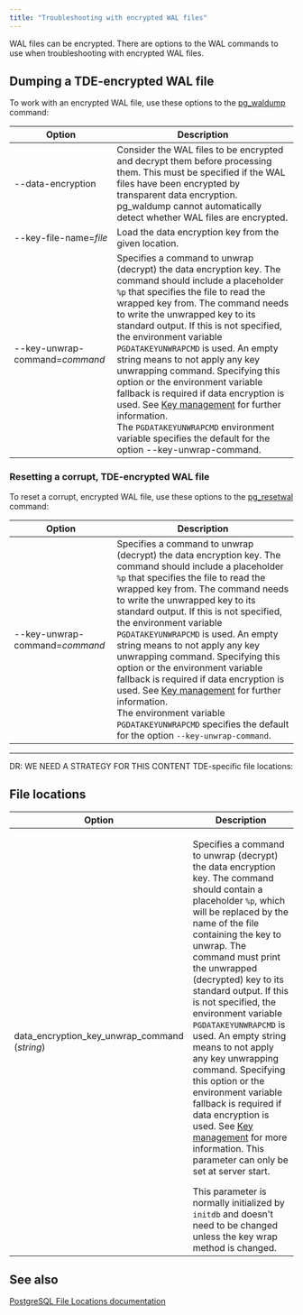 ```yaml
---
title: "Troubleshooting with encrypted WAL files"
---
```


WAL files can be encrypted. There are options to the WAL commands to use when troubleshooting with encrypted WAL files.

## Dumping a TDE-encrypted WAL file

To work with an encrypted WAL file, use these options to the [pg_waldump](https://www.postgresql.org/docs/15/pgwaldump.html) command:

| Option | Description | 
| ------- | ---------- |
| --data-encryption | Consider the WAL files to be encrypted and decrypt them before processing them. This must be specified if the WAL files have been encrypted by transparent data encryption. pg_waldump cannot automatically detect whether WAL files are encrypted. |
| --key-file-name=*file* | Load the data encryption key from the given location.
| --key-unwrap-command=*command* | Specifies a command to unwrap (decrypt) the data encryption key. The command should include a placeholder `%p` that specifies the file to read the wrapped key from. The command needs to write the unwrapped key to its standard output. If this is not specified, the environment variable `PGDATAKEYUNWRAPCMD` is used. An empty string means to not apply any key unwrapping command. Specifying this option or the environment variable fallback is required if data encryption is used. See [Key management](/tde/latest/#key-management) for further information. <br /> The `PGDATAKEYUNWRAPCMD` environment variable specifies the default for the option --key-unwrap-command. |



### Resetting a corrupt, TDE-encrypted WAL file

To reset a corrupt, encrypted WAL file, use these options to the [pg_resetwal](https://www.postgresql.org/docs/15/app-pgresetwal.html) command:

| Option | Description | 
| ------- | ---------- |
| --key-unwrap-command=*command* | Specifies a command to unwrap (decrypt) the data encryption key. The command should include a placeholder `%p` that specifies the file to read the wrapped key from. The command needs to write the unwrapped key to its standard output. If this is not specified, the environment variable `PGDATAKEYUNWRAPCMD` is used. An empty string means to not apply any key unwrapping command. Specifying this option or the environment variable fallback is required if data encryption is used. See [Key management](/tde/latest/#key-management) for further information. <br /> The environment variable `PGDATAKEYUNWRAPCMD` specifies the default for the option `--key-unwrap-command`. |




----------
DR: WE NEED A STRATEGY FOR THIS CONTENT
TDE-specific file locations:

## File locations

| Option | Description | 
| ------- | ---------- |
| data_encryption_key_unwrap_command (*string*) | <p> Specifies a command to unwrap (decrypt) the data encryption key. The command should contain a placeholder `%p`, which will be replaced by the name of the file containing the key to unwrap. The command must print the unwrapped (decrypted) key to its standard output. If this is not specified, the environment variable `PGDATAKEYUNWRAPCMD` is used. An empty string means to not apply any key unwrapping command. Specifying this option or the environment variable fallback is required if data encryption is used. See [Key management](/tde/latest/#key-management) for more information. This parameter can only be set at server start. </p> This parameter is normally initialized by `initdb` and doesn't need to be changed unless the key wrap method is changed.


## See also
[PostgreSQL File Locations documentation](https://www.postgresql.org/docs/15/runtime-config-file-locations.html)